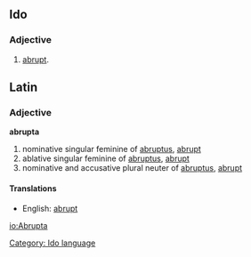 ==Ido==
===Adjective===
# [[abrupt]].
[[Category: Ido language]]



==Latin==
===Adjective===
'''abrupta'''

#nominative singular feminine of [[abruptus]], [[abrupt]]
#ablative singular feminine of [[abruptus]], [[abrupt]]
#nominative and accusative plural neuter of [[abruptus]], [[abrupt]]
====Translations====
*English: [[abrupt]]

[[io:Abrupta]]